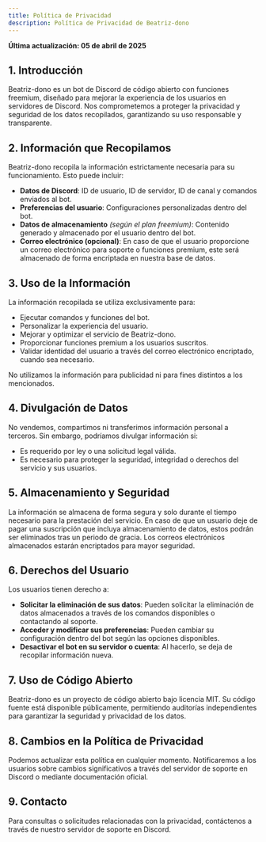 ```yaml
---
title: Política de Privacidad
description: Política de Privacidad de Beatriz-dono
---
```


**Última actualización: 05 de abril de 2025**

## 1. Introducción

Beatriz-dono es un bot de Discord de código abierto con funciones freemium, diseñado para mejorar la experiencia de los usuarios en servidores de Discord. Nos comprometemos a proteger la privacidad y seguridad de los datos recopilados, garantizando su uso responsable y transparente.

## 2. Información que Recopilamos

Beatriz-dono recopila la información estrictamente necesaria para su funcionamiento. Esto puede incluir:

- **Datos de Discord**: ID de usuario, ID de servidor, ID de canal y comandos enviados al bot.
- **Preferencias del usuario**: Configuraciones personalizadas dentro del bot.
- **Datos de almacenamiento** *(según el plan freemium)*: Contenido generado y almacenado por el usuario dentro del bot.
- **Correo electrónico (opcional)**: En caso de que el usuario proporcione un correo electrónico para soporte o funciones premium, este será almacenado de forma encriptada en nuestra base de datos.

## 3. Uso de la Información

La información recopilada se utiliza exclusivamente para:

- Ejecutar comandos y funciones del bot.
- Personalizar la experiencia del usuario.
- Mejorar y optimizar el servicio de Beatriz-dono.
- Proporcionar funciones premium a los usuarios suscritos.
- Validar identidad del usuario a través del correo electrónico encriptado, cuando sea necesario.

No utilizamos la información para publicidad ni para fines distintos a los mencionados.

## 4. Divulgación de Datos

No vendemos, compartimos ni transferimos información personal a terceros. Sin embargo, podríamos divulgar información si:

- Es requerido por ley o una solicitud legal válida.
- Es necesario para proteger la seguridad, integridad o derechos del servicio y sus usuarios.

## 5. Almacenamiento y Seguridad

La información se almacena de forma segura y solo durante el tiempo necesario para la prestación del servicio. En caso de que un usuario deje de pagar una suscripción que incluya almacenamiento de datos, estos podrán ser eliminados tras un periodo de gracia. Los correos electrónicos almacenados estarán encriptados para mayor seguridad.

## 6. Derechos del Usuario

Los usuarios tienen derecho a:

- **Solicitar la eliminación de sus datos**: Pueden solicitar la eliminación de datos almacenados a través de los comandos disponibles o contactando al soporte.
- **Acceder y modificar sus preferencias**: Pueden cambiar su configuración dentro del bot según las opciones disponibles.
- **Desactivar el bot en su servidor o cuenta**: Al hacerlo, se deja de recopilar información nueva.

## 7. Uso de Código Abierto

Beatriz-dono es un proyecto de código abierto bajo licencia MIT. Su código fuente está disponible públicamente, permitiendo auditorías independientes para garantizar la seguridad y privacidad de los datos.

## 8. Cambios en la Política de Privacidad

Podemos actualizar esta política en cualquier momento. Notificaremos a los usuarios sobre cambios significativos a través del servidor de soporte en Discord o mediante documentación oficial.

## 9. Contacto

Para consultas o solicitudes relacionadas con la privacidad, contáctenos a través de nuestro servidor de soporte en Discord.
